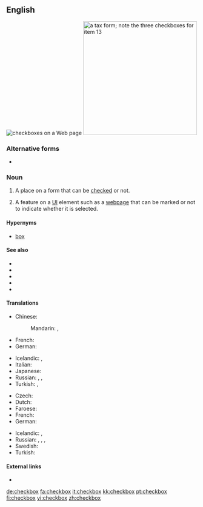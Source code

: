 ==English==
[[File:Checkbox.png|thumb|checkboxes on a Web page]]
[[File:Form W-2, 2006.png|thumb|300px|right|a tax form; note the three checkboxes for item 13]]

===Alternative forms===
* {{l|en|check box}}

===Noun===
{{en-noun|checkboxes}}

# A place on a form that can be [[checked]] or not.
# {{lb|en|graphical user interface}} A feature on a [[UI]] element such as a [[webpage]] that can be marked or not to indicate whether it is selected.

====Hypernyms====
* [[box]]

====See also====
* {{l|en|☐}}
* {{l|en|☑}}
* {{l|en|☒}}
* {{l|en|✓}}
* {{l|en|✔}}

====Translations====
{{trans-top|A place on a form that can be checked or not}}
* Chinese:
*: Mandarin: {{t+|cmn|複選框|sc=Hani}}, {{t|cmn|复选框|tr=fùxuǎnkuāng|sc=Hani}}
* French: {{t+|fr|case à cocher|f}}
* German: {{t+|de|Kontrollkästchen|n}}
{{trans-mid}}
* Icelandic: {{t|is|gátreitur|m}}, {{t|is|merkireitur|m}}
* Italian: {{t|it|casella di spunta|f}}
* Japanese: {{t|ja|チェックボックス|tr=chekkubokkusu|sc=Jpan}}
* Russian: {{t+|ru|флажо́к|m}}, {{t|ru|чек-бо́кс|m}}, {{t+|ru|га́лочка|f}}
* Turkish: {{t|tr|işaret kutusu}}, {{t|tr|onay kutusu}}
{{trans-bottom}}

{{trans-top|(graphical user interface): a feature on a webpage that can be marked or not}}
* Czech: {{t|cs|zaškrtávací pole|n}}
* Dutch: {{t+|nl|selectievakje|n}}
* Faroese: {{t|fo|avkrossingarteigur|m}}
* French: {{t+|fr|case à cocher|f}}
* German: {{t|de|Kontrollbox|f}}
{{trans-mid}}
* Icelandic: {{t|is|gátreitur|m}}, {{t|is|merkireitur|m}}
* Russian: {{t+|ru|переключа́тель|m}}, {{t+|ru|флажо́к|m}}, {{t|ru|чек-бо́кс|m}}, {{t+|ru|га́лочка|f}}
* Swedish: {{t|sv|kryssruta|c}}
* Turkish: {{t|tr|seçme kutusu}}
{{trans-bottom}}

====External links====
* {{pedialite}}

[[de:checkbox]]
[[fa:checkbox]]
[[it:checkbox]]
[[kk:checkbox]]
[[pt:checkbox]]
[[fi:checkbox]]
[[vi:checkbox]]
[[zh:checkbox]]